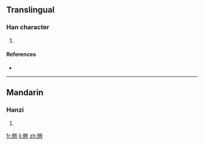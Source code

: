 ==Translingual==

===Han character===
{{Han char|rn=61|rad=心|as=21|sn=25|four=|canj=XX卜金心 (XXYCP), 卜金心 (YCP)}}

# {{defn|Han|sort=心21}}

====References====
* {{Han ref|kx=0409.270|dkj=11521|dj=0751.280|hdz=42372.230|uh=6205|ud=25093}}

----

==Mandarin==

===Hanzi===
{{cmn-hanzi|pin=[[gàng]] ([[gang4]])|wg=kang<sup>4</sup>}}

# {{defn|Mandarin}}

[[fr:戅]]
[[li:戅]]
[[zh:戅]]